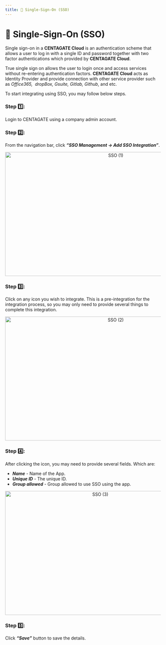 ```yaml
---
title: 🔐 Single-Sign-On (SSO)
---
```


# 🔐 Single-Sign-On (SSO)

Single sign-on in a **CENTAGATE Cloud** is an authentication scheme that allows a user to log in with a single ID and password together with two factor authentications which provided by **CENTAGATE Cloud**.

True single sign on allows the user to login once and access services without re-entering authentication factors. **CENTAGATE Cloud** acts as Identity Provider and provide connection with other service provider such as *Office365,  dropBox, Gsuite, Gitlab, Github*, and etc.

To start integrating using SSO, you may follow below steps.

### Step 1️⃣: 
Login to CENTAGATE using a company admin account.

### Step 2️⃣:
From the navigation bar, click ***“SSO Management → Add SSO Integration”***.

&#x20;    
<p align="center">
  <img 
    src="https://raw.githubusercontent.com/signingclouddev/CentagateDocs/main/image/1.4 Developer Guide/1.4.2 Integration Guide/sso(1).gif" 
    width="700" 
    height="400" 
    alt="SSO (1)"
  />
</p>


### Step 3️⃣:
Click on any icon you wish to integrate. This is a pre-integration for the integration process, so you may only need to provide several things to complete this integration.

&#x20;    
<p align="center">
  <img 
    src="https://raw.githubusercontent.com/signingclouddev/CentagateDocs/main/image/1.4 Developer Guide/1.4.2 Integration Guide/sso(2).png" 
    width="700" 
    height="400" 
    alt="SSO (2)"
  />
</p>


### Step 4️⃣:
After clicking the icon, you may need to provide several fields. Which are: 
- ***Name*** - Name of the App. 
- ***Unique ID*** - The unique ID. 
- ***Group allowed*** - Group allowed to use SSO using the app.

&#x20;    
<p align="center">
  <img 
    src="https://raw.githubusercontent.com/signingclouddev/CentagateDocs/main/image/1.4 Developer Guide/1.4.2 Integration Guide/sso(3).png" 
    width="600" 
    height="400" 
    alt="SSO (3)"
  />
</p>

### Step 5️⃣:
Click ***“Save”*** button to save the details.

